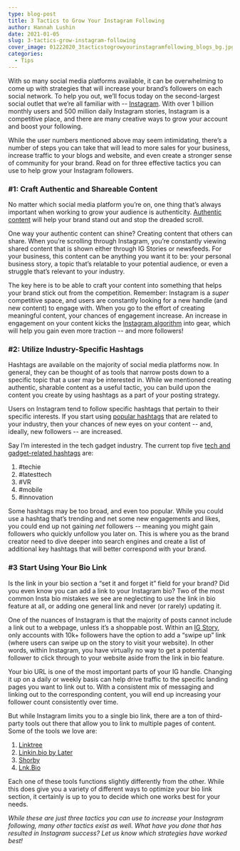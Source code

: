 ```yaml
---
type: blog-post
title: 3 Tactics to Grow Your Instagram Following
author: Hannah Lushin
date: 2021-01-05
slug: 3-tactics-grow-instagram-following
cover_image: 01222020_3tacticstogrowyourinstagramfollowing_blogs_bg.jpg
categories:
  - Tips
---
```

<!--StartFragment-->

With so many social media platforms available, it can be overwhelming to come up with strategies that will increase your brand’s followers on each social network. To help you out, we’ll focus today on the second-largest social outlet that we’re all familiar with -- [Instagram](https://about.instagram.com/about-us). With over 1 billion monthly users and 500 million daily Instagram stories, Instagram is a competitive place, and there are many creative ways to grow your account and boost your following.

While the user numbers mentioned above may seem intimidating, there’s a number of steps you can take that will lead to more sales for your business, increase traffic to your blogs and website, and even create a stronger sense of community for your brand. Read on for three effective tactics you can use to help grow your Instagram followers.

### \#1: Craft Authentic and Shareable Content

No matter which social media platform you’re on, one thing that’s always important when working to grow your audience is authenticity. [Authentic content](https://brandglue.com/blog/your-social-channels-deserve-better-5-tips-for-creating-riveting-content/) will help your brand stand out and stop the dreaded scroll.

One way your authentic content can shine? Creating content that others can share. When you’re scrolling through Instagram, you’re constantly viewing shared content that is shown either through IG Stories or newsfeeds. For your business, this content can be anything you want it to be: your personal business story, a topic that’s relatable to your potential audience, or even a struggle that’s relevant to your industry.

The key here is to be able to craft your content into something that helps your brand stick out from the competition. Remember: Instagram is a *super* competitive space, and users are constantly looking for a new handle (and new content) to engage with. When you go to the effort of creating meaningful content, your chances of engagement increase. An increase in engagement on your content kicks the [Instagram algorithm](https://brandglue.com/blog/looking-to-grow-your-following-on-instagram-follow-these-6-simple-steps/) into gear, which will help you gain even more traction -- and more followers!

### \#2: Utilize Industry-Specific Hashtags

Hashtags are available on the majority of social media platforms now. In general, they can be thought of as tools that narrow posts down to a specific topic that a user may be interested in. While we mentioned creating authentic, sharable content as a useful tactic, you can build upon the content you create by using hashtags as a part of your posting strategy.

Users on Instagram tend to follow specific hashtags that pertain to their specific interests. If you start using [popular hashtags](https://brandglue.com/blog/dont-hashtag-everything-guide-for-social-media-marketers-how-to-handle-hashtags/) that are related to your industry, then your chances of new eyes on your content -- and, ideally, new followers -- are increased.

Say I’m interested in the tech gadget industry. The current top five [tech and gadget-related hashtags](https://www.shopify.com/blog/instagram-hashtags) are:

1. \#techie
2. \#latesttech
3. \#VR
4. \#mobile
5. \#innovation

Some hashtags may be too broad, and even too popular. While you could use a hashtag that’s trending and net some new engagements and likes, you could end up not gaining *net* followers -- meaning you might gain followers who quickly unfollow you later on. This is where you as the brand creator need to dive deeper into search engines and create a list of additional key hashtags that will better correspond with your brand.

### \#3 Start Using Your Bio Link

Is the link in your bio section a “set it and forget it” field for your brand? Did you even know you can add a link to your Instagram bio? Two of the most common Insta bio mistakes we see are neglecting to use the link in bio feature at all, or adding one general link and never (or rarely) updating it.

One of the nuances of Instagram is that the majority of posts cannot include a link out to a webpage, unless it’s a shoppable post. Within an [IG Story](https://brandglue.com/blog/4-tactics-to-increase-instagram-stories-engagement/), only accounts with 10k+ followers have the option to add a “swipe up” link (where users can swipe up on the story to visit your website). In other words, within Instagram, you have virtually no way to get a potential follower to click through to your website aside from the link in bio feature.

Your bio URL is one of the most important parts of your IG handle. Changing it up on a daily or weekly basis can help drive traffic to the specific landing pages you want to link out to. With a consistent mix of messaging and linking out to the corresponding content, you will end up increasing your follower count consistently over time.

But while Instagram limits you to a single bio link, there are a ton of third-party tools out there that allow you to link to multiple pages of content. Some of the tools we love are:

1. [Linktree](https://linktr.ee/)
2. [Linkin.bio by Later](https://later.com/linkinbio/)
3. [Shorby](https://dash.shorby.com/smartpage?&lp)
4. [Lnk.Bio](https://lnk.bio/)

Each one of these tools functions slightly differently from the other. While this does give you a variety of different ways to optimize your bio link section, it certainly is up to you to decide which one works best for your needs.

*While these are just three tactics you can use to increase your Instagram following, many other tactics exist as well. What have you done that has resulted in Instagram success? Let us know which strategies have worked best!*

<!--EndFragment-->